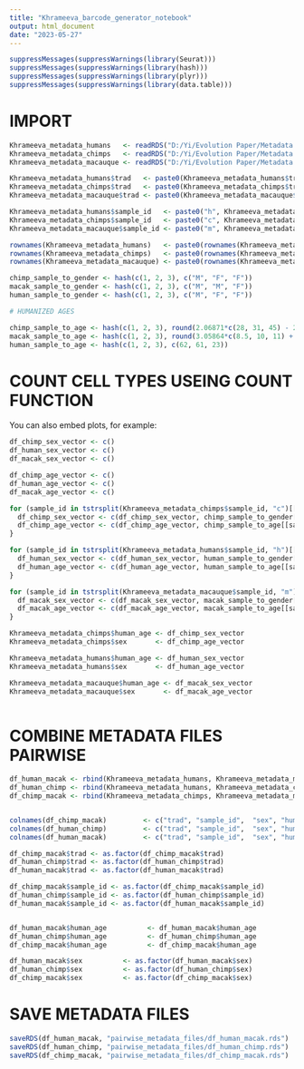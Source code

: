 ```yaml
---
title: "Khrameeva_barcode_generator_notebook"
output: html_document
date: "2023-05-27"
---
```


```r
suppressMessages(suppressWarnings(library(Seurat)))
suppressMessages(suppressWarnings(library(hash)))
suppressMessages(suppressWarnings(library(plyr)))
suppressMessages(suppressWarnings(library(data.table)))
```

# IMPORT 

```r
Khrameeva_metadata_humans   <- readRDS("D:/Yi/Evolution Paper/Metadata generator files/Khrameeva et. al/author_source/Khrameeva_metadata_humans_withMicroglia.rds")
Khrameeva_metadata_chimps   <- readRDS("D:/Yi/Evolution Paper/Metadata generator files/Khrameeva et. al/author_source/Khrameeva_metadata_chimp_withMicroglia.rds")
Khrameeva_metadata_macauque <- readRDS("D:/Yi/Evolution Paper/Metadata generator files/Khrameeva et. al/author_source/Khrameeva_metadata_macauque_withMicroglia.rds")

Khrameeva_metadata_humans$trad   <- paste0(Khrameeva_metadata_humans$trad, "_#human")
Khrameeva_metadata_chimps$trad   <- paste0(Khrameeva_metadata_chimps$trad, "_#chimp")
Khrameeva_metadata_macauque$trad <- paste0(Khrameeva_metadata_macauque$trad, "_#macaque")

Khrameeva_metadata_humans$sample_id   <- paste0("h", Khrameeva_metadata_humans$sample_id)
Khrameeva_metadata_chimps$sample_id   <- paste0("c", Khrameeva_metadata_chimps$sample_id)
Khrameeva_metadata_macauque$sample_id <- paste0("m", Khrameeva_metadata_macauque$sample_id)

rownames(Khrameeva_metadata_humans)   <- paste0(rownames(Khrameeva_metadata_humans)  , "H")
rownames(Khrameeva_metadata_chimps)   <- paste0(rownames(Khrameeva_metadata_chimps)  , "C")
rownames(Khrameeva_metadata_macauque) <- paste0(rownames(Khrameeva_metadata_macauque), "M")

chimp_sample_to_gender <- hash(c(1, 2, 3), c("M", "F", "F"))
macak_sample_to_gender <- hash(c(1, 2, 3), c("M", "M", "F"))
human_sample_to_gender <- hash(c(1, 2, 3), c("M", "F", "F"))

# HUMANIZED AGES

chimp_sample_to_age <- hash(c(1, 2, 3), round(2.06871*c(28, 31, 45) - 2.30729, 1))
macak_sample_to_age <- hash(c(1, 2, 3), round(3.05864*c(8.5, 10, 11) + 0.47236, 1))
human_sample_to_age <- hash(c(1, 2, 3), c(62, 61, 23))

```

# COUNT CELL TYPES USEING COUNT FUNCTION

You can also embed plots, for example:

```r
df_chimp_sex_vector <- c()
df_human_sex_vector <- c()
df_macak_sex_vector <- c()

df_chimp_age_vector <- c()
df_human_age_vector <- c()
df_macak_age_vector <- c()

for (sample_id in tstrsplit(Khrameeva_metadata_chimps$sample_id, "c")[[2]]){
  df_chimp_sex_vector <- c(df_chimp_sex_vector, chimp_sample_to_gender[[sample_id]])
  df_chimp_age_vector <- c(df_chimp_age_vector, chimp_sample_to_age[[sample_id]])
}

for (sample_id in tstrsplit(Khrameeva_metadata_humans$sample_id, "h")[[2]]){
  df_human_sex_vector <- c(df_human_sex_vector, human_sample_to_gender[[sample_id]])
  df_human_age_vector <- c(df_human_age_vector, human_sample_to_age[[sample_id]])
}

for (sample_id in tstrsplit(Khrameeva_metadata_macauque$sample_id, "m")[[2]]){
  df_macak_sex_vector <- c(df_macak_sex_vector, macak_sample_to_gender[[sample_id]])
  df_macak_age_vector <- c(df_macak_age_vector, macak_sample_to_age[[sample_id]])
}

Khrameeva_metadata_chimps$human_age <- df_chimp_sex_vector
Khrameeva_metadata_chimps$sex       <- df_chimp_age_vector

Khrameeva_metadata_humans$human_age <- df_human_sex_vector
Khrameeva_metadata_humans$sex       <- df_human_age_vector

Khrameeva_metadata_macauque$human_age <- df_macak_sex_vector
Khrameeva_metadata_macauque$sex       <- df_macak_age_vector



```

# COMBINE METADATA FILES PAIRWISE

```r
df_human_macak <- rbind(Khrameeva_metadata_humans, Khrameeva_metadata_macauque)
df_human_chimp <- rbind(Khrameeva_metadata_humans, Khrameeva_metadata_chimps)
df_chimp_macak <- rbind(Khrameeva_metadata_chimps, Khrameeva_metadata_macauque)


colnames(df_chimp_macak)         <- c("trad", "sample_id",  "sex", "human_age")
colnames(df_human_chimp)         <- c("trad", "sample_id",  "sex", "human_age")
colnames(df_human_macak)         <- c("trad", "sample_id",  "sex", "human_age")

df_chimp_macak$trad <- as.factor(df_chimp_macak$trad)
df_human_chimp$trad <- as.factor(df_human_chimp$trad)
df_human_macak$trad <- as.factor(df_human_macak$trad)

df_chimp_macak$sample_id <- as.factor(df_chimp_macak$sample_id)
df_human_chimp$sample_id <- as.factor(df_human_chimp$sample_id)
df_human_macak$sample_id <- as.factor(df_human_macak$sample_id)


df_human_macak$human_age          <- df_human_macak$human_age
df_human_chimp$human_age          <- df_human_chimp$human_age
df_chimp_macak$human_age          <- df_chimp_macak$human_age

df_human_macak$sex          <- as.factor(df_human_macak$sex)
df_human_chimp$sex          <- as.factor(df_human_chimp$sex)
df_chimp_macak$sex          <- as.factor(df_chimp_macak$sex)

```

# SAVE METADATA FILES

```r
saveRDS(df_human_macak, "pairwise_metadata_files/df_human_macak.rds")
saveRDS(df_human_chimp, "pairwise_metadata_files/df_human_chimp.rds")
saveRDS(df_chimp_macak, "pairwise_metadata_files/df_chimp_macak.rds")
```

